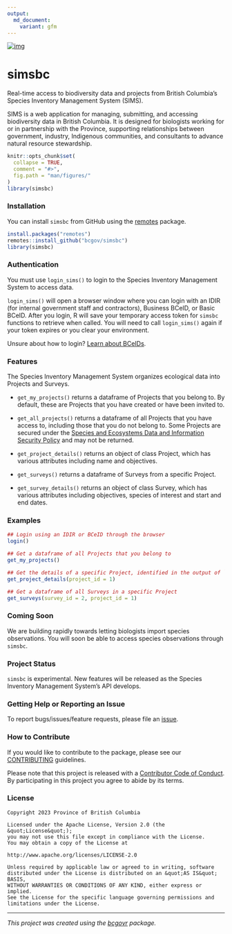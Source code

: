 ```yaml
---
output:
  md_document:
    variant: gfm
---
```


[![img](https://img.shields.io/badge/Lifecycle-Experimental-339999)](https://github.com/bcgov/repomountie/blob/master/doc/lifecycle-badges.md)

# simsbc

Real-time access to biodiversity data and projects from British Columbia's Species Inventory Management System (SIMS).

SIMS is a web application for managing, submitting, and accessing biodiversity data in British Columbia. It is designed for biologists working for or in partnership with the Province, supporting relationships between government, industry, Indigenous communities, and consultants to advance natural resource stewardship.

```r
knitr::opts_chunk$set(
  collapse = TRUE,
  comment = "#>",
  fig.path = "man/figures/"
)
library(simsbc)
```

### Installation

You can install `simsbc` from GitHub using the [remotes](https://cran.r-project.org/package=remotes) package.
```r
install.packages("remotes")
remotes::install_github("bcgov/simsbc")
library(simsbc)
```

### Authentication

You must use `login_sims()` to login to the Species Inventory Management System to access data. 

`login_sims()` will open a browser window where you can login with an IDIR (for internal government staff and contractors), Business BCeID, or Basic BCeID. After you login, R will save your temporary access token for `simsbc` functions to retrieve when called. You will need to call `login_sims()` again if your token expires or you clear your environment.

Unsure about how to login? [Learn about BCeIDs](https://www.bceid.ca/aboutbceid/).

### Features

The Species Inventory Management System organizes ecological data into Projects and Surveys.

- `get_my_projects()` returns a dataframe of Projects that you belong to. By default, these are Projects that you have created or have been invited to.
- `get_all_projects()` returns a dataframe of all Projects that you have access to, including those that you do not belong to. Some Projects are secured under the [Species and Ecosystems Data and Information Security Policy](https://www2.gov.bc.ca/gov/content/environment/natural-resource-stewardship/laws-policies-standards-guidance/data-information-security) and may not be returned.
- `get_project_details()` returns an object of class Project, which has various attributes including name and objectives.

- `get_surveys()` returns a dataframe of Surveys from a specific Project.
- `get_survey_details()` returns an object of class Survey, which has various attributes including objectives, species of interest and start and end dates.

### Examples

```r
## Login using an IDIR or BCeID through the browser
login()

## Get a dataframe of all Projects that you belong to
get_my_projects()

## Get the details of a specific Project, identified in the output of `get_my_projects()`
get_project_details(project_id = 1)

## Get a dataframe of all Surveys in a specific Project
get_surveys(survey_id = 2, project_id = 1)
```

### Coming Soon

We are building rapidly towards letting biologists import species observations. You will soon be able to access species observations through `simsbc`.

### Project Status

`simsbc` is experimental. New features will be released as the Species Inventory Management System's API develops.

### Getting Help or Reporting an Issue

To report bugs/issues/feature requests, please file an [issue](https://github.com/bcgov/simsbc/issues/).

### How to Contribute

If you would like to contribute to the package, please see our 
[CONTRIBUTING](CONTRIBUTING.md) guidelines.

Please note that this project is released with a [Contributor Code of Conduct](CODE_OF_CONDUCT.md). By participating in this project you agree to abide by its terms.

### License

```
Copyright 2023 Province of British Columbia

Licensed under the Apache License, Version 2.0 (the &quot;License&quot;);
you may not use this file except in compliance with the License.
You may obtain a copy of the License at

http://www.apache.org/licenses/LICENSE-2.0

Unless required by applicable law or agreed to in writing, software distributed under the License is distributed on an &quot;AS IS&quot; BASIS,
WITHOUT WARRANTIES OR CONDITIONS OF ANY KIND, either express or implied.
See the License for the specific language governing permissions and limitations under the License.
```

---
*This project was created using the [bcgovr](https://github.com/bcgov/bcgovr) package.* 
